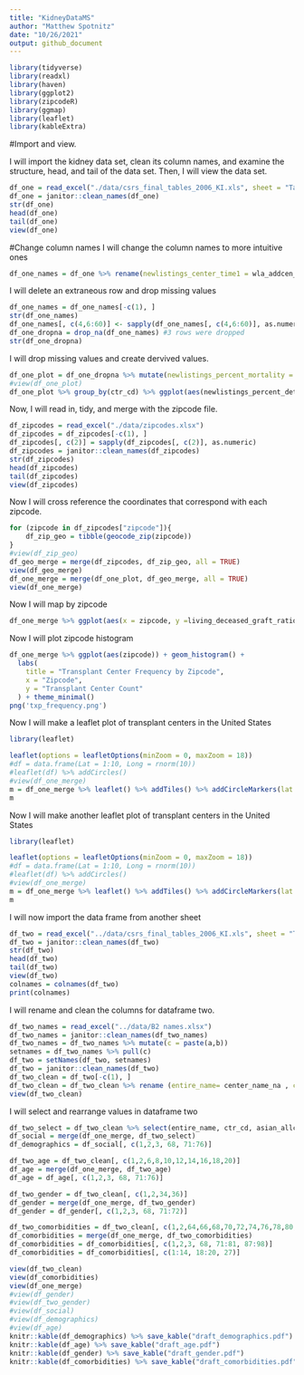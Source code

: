 ```yaml
---
title: "KidneyDataMS"
author: "Matthew Spotnitz"
date: "10/26/2021"
output: github_document
---
```


```r
library(tidyverse)
library(readxl)
library(haven)
library(ggplot2)
library(zipcodeR)
library(ggmap)
library(leaflet)
library(kableExtra)
```

#Import and view.

I will import the kidney data set, clean its column names, and examine the structure, head, and tail of the data set. Then, I will view the data set.
```r
df_one = read_excel("./data/csrs_final_tables_2006_KI.xls", sheet = "Table B1")
df_one = janitor::clean_names(df_one)
str(df_one)
head(df_one)
tail(df_one)
view(df_one)
```

#Change column names
I will change the column names to more intuitive ones
```r
df_one_names = df_one %>% rename(newlistings_center_time1 = wla_addcen_nc1, newlistings_center_time2 = wla_addcen_nc2, newlistings_center_all = wla_addcen_pcz,newlistings_regional = wla_addcen_prz, newlistings_usa = wla_addcen_puz)  %>% rename( endlistings_center_time1 = wla_end_nc1, endlistings_center_time2 = wla_end_nc2, endlistings_center_all = wla_end_pcz, endlistings_regional = wla_end_prz, endlistings_usa = wla_end_puz) %>% rename(deteriorated_center_time1 = wla_remdet_nc1, deteriorated_center_time2 = wla_remdet_nc2, deteriorated_center_all = wla_remdet_pcz, deteriorated_regional = wla_remdet_prz, deteriorated_usa = wla_remdet_puz) %>% rename( died_center_time1 = wla_remdied_nc1, died_center_time2 = wla_remdied_nc2, died_center_all = wla_remdied_pcz, died_regional = wla_remdied_prz, died_usa = wla_remdied_puz) %>% rename(other_center_time1 = wla_remoth_nc1, other_center_time2 = wla_remoth_nc2, other_center_all = wla_remoth_pcz, other_regional = wla_remoth_prz, other_usa = wla_remoth_puz) %>% rename( recovered_center_time1 = wla_remrec_nc1, recovered_center_time2 = wla_remrec_nc2, recovered_center_all = wla_remrec_pcz, recovered_regional = wla_remrec_prz, recovered_usa = wla_remrec_puz) %>% rename(transfer_center_time1 = wla_remtfer_nc1, transfer_center_time2 = wla_remtfer_nc2, transfer_center_all = wla_remtfer_pcz, transfer_regional = wla_remtfer_prz, transfer_usa = wla_remtfer_puz) %>% rename(deceased_donor_center_time1 = wla_remtxc_nc1, deceased_donor_center_time2 = wla_remtxc_nc2, deceased_donor_center_all = wla_remtxc_pcz, deceased_donor_regional = wla_remtxc_prz, deceased_donor_usa = wla_remtxc_puz) %>% rename(living_donor_center_time1 = wla_remtxl_nc1, living_donor_center_time2 = wla_remtxl_nc2, living_donor_center_all = wla_remtxl_pcz, living_donor_regional = wla_remtxl_prz, living_donor_usa = wla_remtxl_puz) %>% rename(transplant_other_center_time1 = wla_remtxoc_nc1, transplant_other_center_time2 = wla_remtxoc_nc2, transplant_other_center_all = wla_remtxoc_pcz, transplant_other_regional = wla_remtxoc_prz, transplant_other_center_usa = wla_remtxoc_puz) %>% rename(start_waitlist_center_time1 = wla_st_nc1, start_waitlist_center_time2 = wla_st_nc2, start_waitlist_center_all = wla_st_pcz, start_waitlist_regional = wla_st_prz, start_waitlist_usa = wla_st_puz) %>% view() 
```
I will delete an extraneous row and drop missing values
```r
df_one_names = df_one_names[-c(1), ]
str(df_one_names)
df_one_names[, c(4,6:60)] <- sapply(df_one_names[, c(4,6:60)], as.numeric)
df_one_dropna = drop_na(df_one_names) #3 rows were dropped
str(df_one_dropna)
```
I will drop missing values and create dervived values.
```r
df_one_plot = df_one_dropna %>% mutate(newlistings_percent_mortality = 100*died_center_all/newlistings_center_all, newlistings_percent_deteriorated = 100*deteriorated_center_all/newlistings_center_all, newlistings_percent_transfer = 100* transfer_center_all/newlistings_center_all, newlistings_percent_living_donor = 100* living_donor_center_all/newlistings_center_all, newlistings_percent_deceased_donor = 100*deceased_donor_center_all/newlistings_center_all, newlistings_percent_recovered = 100* recovered_center_all/newlistings_center_all, living_deceased_graft_ratio = living_donor_center_all/deceased_donor_center_all)
#view(df_one_plot)
df_one_plot %>% group_by(ctr_cd) %>% ggplot(aes(newlistings_percent_deteriorated)) + geom_histogram()
```
Now, I will read in, tidy, and merge with the zipcode file.
```r
df_zipcodes = read_excel("./data/zipcodes.xlsx")
df_zipcodes = df_zipcodes[-c(1), ]
df_zipcodes[, c(2)] = sapply(df_zipcodes[, c(2)], as.numeric)
df_zipcodes = janitor::clean_names(df_zipcodes)
str(df_zipcodes)
head(df_zipcodes)
tail(df_zipcodes)
view(df_zipcodes)
```
Now I will cross reference the coordinates that correspond with each zipcode. 
```r
for (zipcode in df_zipcodes["zipcode"]){
    df_zip_geo = tibble(geocode_zip(zipcode))
}
#view(df_zip_geo)
df_geo_merge = merge(df_zipcodes, df_zip_geo, all = TRUE)
view(df_geo_merge)
df_one_merge = merge(df_one_plot, df_geo_merge, all = TRUE)
view(df_one_merge)
```



Now I will map by zipcode
```r
df_one_merge %>% ggplot(aes(x = zipcode, y =living_deceased_graft_ratio )) + geom_point()
```
Now I will plot zipcode histogram
```r
df_one_merge %>% ggplot(aes(zipcode)) + geom_histogram() + 
  labs(
    title = "Transplant Center Frequency by Zipcode",
    x = "Zipcode",
    y = "Transplant Center Count"
  ) + theme_minimal()
png('txp_frequency.png')
```
Now I will make a leaflet plot of transplant centers in the United States
```r
library(leaflet)

leaflet(options = leafletOptions(minZoom = 0, maxZoom = 18))
#df = data.frame(Lat = 1:10, Long = rnorm(10))
#leaflet(df) %>% addCircles()
#view(df_one_merge)
m = df_one_merge %>% leaflet() %>% addTiles() %>% addCircleMarkers(lat = ~lat, lng = ~lng)
m
```
Now I will make another leaflet plot of transplant centers in the United States
```r
library(leaflet)

leaflet(options = leafletOptions(minZoom = 0, maxZoom = 18))
#df = data.frame(Lat = 1:10, Long = rnorm(10))
#leaflet(df) %>% addCircles()
#view(df_one_merge)
m = df_one_merge %>% leaflet() %>% addTiles() %>% addCircleMarkers(lat = ~lat, lng = ~lng, color = ~newlistings_center_all)
m
```
I will now import the data frame from another sheet
```r
df_two = read_excel("../data/csrs_final_tables_2006_KI.xls", sheet = "Tables B2-B3 Center")
df_two = janitor::clean_names(df_two)
str(df_two)
head(df_two)
tail(df_two)
view(df_two)
colnames = colnames(df_two)
print(colnames)
```
I will rename and clean the columns for dataframe two.
```r
df_two_names = read_excel("../data/B2 names.xlsx")
df_two_names = janitor::clean_names(df_two_names)
df_two_names = df_two_names %>% mutate(c = paste(a,b))
setnames = df_two_names %>% pull(c)
df_two = setNames(df_two, setnames)
df_two = janitor::clean_names(df_two)
df_two_clean = df_two[-c(1), ]
df_two_clean = df_two_clean %>% rename (entire_name= center_name_na , ctr_cd = center_code_na)
view(df_two_clean)
```
I will select and rearrange values in dataframe two
```r
df_two_select = df_two_clean %>% select(entire_name, ctr_cd, asian_allc2, african_american_allc2, hispanic_latino_allc2, white_allc2, race_other_allc2, race_unknown_allc2) 
df_social = merge(df_one_merge, df_two_select)
df_demographics = df_social[, c(1,2,3, 68, 71:76)]

df_two_age = df_two_clean[, c(1,2,6,8,10,12,14,16,18,20)]
df_age = merge(df_one_merge, df_two_age)
df_age = df_age[, c(1,2,3, 68, 71:76)]

df_two_gender = df_two_clean[, c(1,2,34,36)]
df_gender = merge(df_one_merge, df_two_gender)
df_gender = df_gender[, c(1,2,3, 68, 71:72)]

df_two_comorbidities = df_two_clean[, c(1,2,64,66,68,70,72,74,76,78,80,82,126,128,130,132,138,140,142,144,146,148,150, 162, 164, 166, 168, 170, 172, 190)]
df_comorbidities = merge(df_one_merge, df_two_comorbidities)
df_comorbidities = df_comorbidities[, c(1,2,3, 68, 71:81, 87:98)]
df_comorbidities = df_comorbidities[, c(1:14, 18:20, 27)]

view(df_two_clean)
view(df_comorbidities)
view(df_one_merge)
#view(df_gender)
#view(df_two_gender)
#view(df_social)
#view(df_demographics)
#view(df_age)
knitr::kable(df_demographics) %>% save_kable("draft_demographics.pdf")
knitr::kable(df_age) %>% save_kable("draft_age.pdf") 
knitr::kable(df_gender) %>% save_kable("draft_gender.pdf") 
knitr::kable(df_comorbidities) %>% save_kable("draft_comorbidities.pdf") 
```